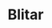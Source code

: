 ---
title: Blitar
image: /blitar.jpg?url
category: Kota
description: Kota Blitar terkenal sebagai tempat dimakamkannya Presiden Pertama Republik Indonesia, Ir. Soekarno.
---
